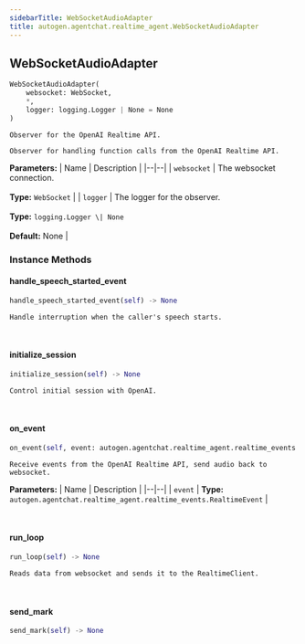 ```yaml
---
sidebarTitle: WebSocketAudioAdapter
title: autogen.agentchat.realtime_agent.WebSocketAudioAdapter
---
```

<h2 id="autogen.agentchat.realtime_agent.WebSocketAudioAdapter" class="doc doc-heading">
    <code class="doc-symbol doc-symbol-heading doc-symbol-class"></code>
    <span class="doc doc-object-name doc-class-name">WebSocketAudioAdapter</span>
    <a href="#autogen.agentchat.realtime_agent.WebSocketAudioAdapter" class="headerlink" title="Permanent link"></a>
</h2>

```python
WebSocketAudioAdapter(
    websocket: WebSocket,
    *,
    logger: logging.Logger | None = None
)
```

    Observer for the OpenAI Realtime API.
    
    Observer for handling function calls from the OpenAI Realtime API.

<b>Parameters:</b>
| Name | Description |
|--|--|
| `websocket` | The websocket connection.<br/><br/>**Type:** `WebSocket` |
| `logger` | The logger for the observer.<br/><br/>**Type:** `logging.Logger \| None`<br/><br/>**Default:** None |

### Instance Methods

<code class="doc-symbol doc-symbol-heading doc-symbol-method"></code>
#### handle_speech_started_event
<a href="#autogen.agentchat.realtime_agent.WebSocketAudioAdapter.handle_speech_started_event" class="headerlink" title="Permanent link"></a>

```python
handle_speech_started_event(self) -> None
```

    Handle interruption when the caller's speech starts.

<br />

<code class="doc-symbol doc-symbol-heading doc-symbol-method"></code>
#### initialize_session
<a href="#autogen.agentchat.realtime_agent.WebSocketAudioAdapter.initialize_session" class="headerlink" title="Permanent link"></a>

```python
initialize_session(self) -> None
```

    Control initial session with OpenAI.

<br />

<code class="doc-symbol doc-symbol-heading doc-symbol-method"></code>
#### on_event
<a href="#autogen.agentchat.realtime_agent.WebSocketAudioAdapter.on_event" class="headerlink" title="Permanent link"></a>

```python
on_event(self, event: autogen.agentchat.realtime_agent.realtime_events.RealtimeEvent) -> None
```

    Receive events from the OpenAI Realtime API, send audio back to websocket.

<b>Parameters:</b>
| Name | Description |
|--|--|
| `event` | **Type:** `autogen.agentchat.realtime_agent.realtime_events.RealtimeEvent` |

<br />

<code class="doc-symbol doc-symbol-heading doc-symbol-method"></code>
#### run_loop
<a href="#autogen.agentchat.realtime_agent.WebSocketAudioAdapter.run_loop" class="headerlink" title="Permanent link"></a>

```python
run_loop(self) -> None
```

    Reads data from websocket and sends it to the RealtimeClient.

<br />

<code class="doc-symbol doc-symbol-heading doc-symbol-method"></code>
#### send_mark
<a href="#autogen.agentchat.realtime_agent.WebSocketAudioAdapter.send_mark" class="headerlink" title="Permanent link"></a>

```python
send_mark(self) -> None
```

    

<br />